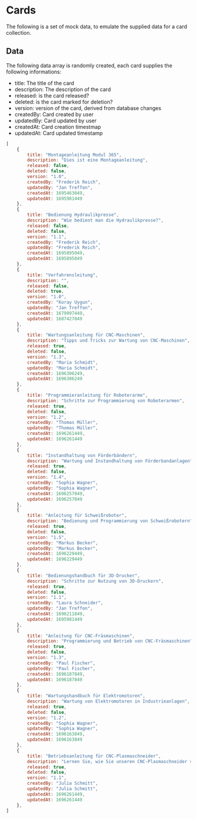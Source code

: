 
<Meta title="Data/Cards" />

# Cards

The following is a set of mock data, to emulate the supplied data for a card collection.

## Data

The following data array is randomly created,
each card supplies the following informations:

- title: The title of the card
- description: The description of the card
- released: is the card released?
- deleted: is the card marked for deletion?
- version: version of the card, derived from database changes
- createdBy: Card created by user
- updatedBy: Card updated by user
- createdAt: Card creation timestmap
- updatedAt: Card updated timestamp


```js
[
    {
        title: "Montageanleitung Modul 365",
        description: "Dies ist eine Montageanleitung",
        released: false,
        deleted: false,
        version: "1.0",
        createdBy: "Frederik Reich",
        updatedBy: "Jan Treffon",
        createdAt: 1695463049,
        updatedAt: 1695981449
    },
    {
        title: "Bedienung Hydraulikpresse",
        description: "Wie bedient man die Hydraulikpresse?",
        released: false,
        deleted: false,
        version: "1.1",
        createdBy: "Frederik Reich",
        updatedBy: "Frederik Reich",
        createdAt: 1695895049,
        updatedAt: 1695895049
    },
    {
        title: "Verfahrensleitung",
        description: "",
        released: false,
        deleted: true,
        version: "1.0",
        createdBy: "Koray Uygun",
        updatedBy: "Jan Treffon",
        createdAt: 1679997449,
        updatedAt: 1687427849
    },
    {
        title: "Wartungsanleitung für CNC-Maschinen",
        description: "Tipps und Tricks zur Wartung von CNC-Maschinen",
        released: true,
        deleted: false,
        version: "1.3",
        createdBy: "Maria Schmidt",
        updatedBy: "Maria Schmidt",
        createdAt: 1696306249,
        updatedAt: 1696306249
    },
    {
        title: "Programmieranleitung für Roboterarme",
        description: "Schritte zur Programmierung von Roboterarmen",
        released: true,
        deleted: false,
        version: "1.2",
        createdBy: "Thomas Müller",
        updatedBy: "Thomas Müller",
        createdAt: 1696261449,
        updatedAt: 1696261449
    },
    {
        title: "Instandhaltung von Förderbändern",
        description: "Wartung und Instandhaltung von Förderbandanlagen",
        released: true,
        deleted: false,
        version: "1.4",
        createdBy: "Sophia Wagner",
        updatedBy: "Sophia Wagner",
        createdAt: 1696257049,
        updatedAt: 1696257049
    },
    {
        title: "Anleitung für Schweißroboter",
        description: "Bedienung und Programmierung von Schweißrobotern",
        released: true,
        deleted: false,
        version: "1.5",
        createdBy: "Markus Becker",
        updatedBy: "Markus Becker",
        createdAt: 1696229449,
        updatedAt: 1696229449
    },
    {
        title: "Bedienungshandbuch für 3D-Drucker",
        description: "Schritte zur Nutzung von 3D-Druckern",
        released: true,
        deleted: false,
        version: "1.1",
        createdBy: "Laura Schneider",
        updatedBy: "Jan Treffon",
        createdAt: 1696211849,
        updatedAt: 1695981449
    },
    {
        title: "Anleitung für CNC-Fräsmaschinen",
        description: "Programmierung und Betrieb von CNC-Fräsmaschinen",
        released: true,
        deleted: false,
        version: "1.3",
        createdBy: "Paul Fischer",
        updatedBy: "Paul Fischer",
        createdAt: 1696187849,
        updatedAt: 1696187849
    },
    {
        title: "Wartungshandbuch für Elektromotoren",
        description: "Wartung von Elektromotoren in Industrieanlagen",
        released: true,
        deleted: false,
        version: "1.2",
        createdBy: "Sophia Wagner",
        updatedBy: "Sophia Wagner",
        createdAt: 1696163849,
        updatedAt: 1696163849
    },
    {
        title: "Betriebsanleitung für CNC-Plasmaschneider",
        description: "Lernen Sie, wie Sie unseren CNC-Plasmaschneider verwenden, um präzise Schnitte in Metallmaterialien durchzuführen.",
        released: true,
        deleted: false,
        version: "1.1",
        createdBy: "Julia Schmitt",
        updatedBy: "Julia Schmitt",
        updatedAt: 1696261449,
        updatedAt: 1696261449
    },
]
```
